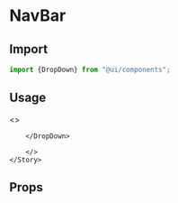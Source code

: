 

<Meta title="Components/DropDown" component="DropDown" />

<Story name="Import" />

# NavBar

## Import

```jsx
import {DropDown} from "@ui/components";
```
## Usage

<Preview withToolbar>
    <Story name="Usage">
        <>
        <DropDown>
          
        </DropDown>
      
        </>
    </Story>
</Preview>

<Story name="Props" />

## Props

<Props of={DropDownTypes} />